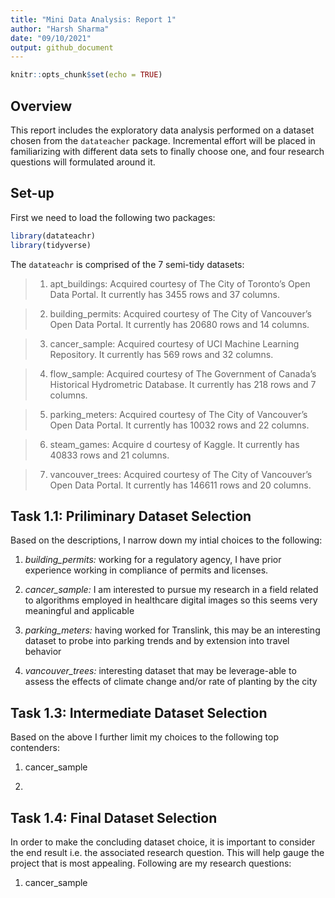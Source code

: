 ```yaml
---
title: "Mini Data Analysis: Report 1"
author: "Harsh Sharma"
date: "09/10/2021"
output: github_document
---
```


```r
knitr::opts_chunk$set(echo = TRUE)
```

## Overview
This report includes the exploratory data analysis performed on a dataset chosen from the `datateacher` package. Incremental effort will be placed in familiarizing with different data sets to finally choose one, and four research questions will formulated around it.

## Set-up
First we need to load the following two packages:

```r
library(datateachr)
library(tidyverse)
```

The `datateachr` is comprised of the 7 semi-tidy datasets:

> 1. apt_buildings: Acquired courtesy of The City of Toronto’s Open Data Portal. It currently has 3455 rows and 37 columns.

> 2. building_permits: Acquired courtesy of The City of Vancouver’s Open Data Portal. It currently has 20680 rows and 14 columns.

> 3. cancer_sample: Acquired courtesy of UCI Machine Learning Repository. It currently has 569 rows and 32 columns.

> 4. flow_sample: Acquired courtesy of The Government of Canada’s Historical Hydrometric Database. It currently has 218 rows and 7 columns.

> 5. parking_meters: Acquired courtesy of The City of Vancouver’s Open Data Portal. It currently has 10032 rows and 22 columns.

> 6. steam_games: Acquire d courtesy of Kaggle. It currently has 40833 rows and 21 columns.

> 7. vancouver_trees: Acquired courtesy of The City of Vancouver’s Open Data Portal. It currently has 146611 rows and 20 columns.

## Task 1.1: Priliminary Dataset Selection

Based on the descriptions, I narrow down my intial choices to the following:

1. *building_permits:* working for a regulatory agency, I have prior experience working in compliance of permits and licenses.

2. *cancer_sample:* I am interested to pursue my research in a field related to algorithms employed in healthcare digital images so this seems very meaningful and applicable

3. *parking_meters:* having worked for Translink, this may be an interesting dataset to probe into parking trends and by extension into travel behavior

4. *vancouver_trees:* interesting dataset that may be leverage-able to assess the effects of climate change and/or rate of planting by the city

## Task 1.3: Intermediate Dataset Selection

Based on the above I further limit my choices to the following top contenders:

1.  cancer_sample

2. 

## Task 1.4: Final Dataset Selection

In order to make the concluding dataset choice, it is important to consider the end result i.e. the associated research question. This will help gauge the project that is most appealing. Following are my research questions:

1. cancer_sample